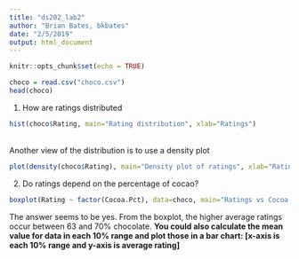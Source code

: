 ```yaml
---
title: "ds202_lab2"
author: "Brian Bates, bkbates"
date: "2/5/2019"
output: html_document
---
```


```r
knitr::opts_chunk$set(echo = TRUE)
```

```r
choco = read.csv("choco.csv")
head(choco)
```

1.  How are ratings distributed
```r
hist(choco$Rating, main="Rating distribution", xlab="Ratings")
```
<br/>
Another view of the distribution is to use a density plot
```r
plot(density(choco$Rating), main="Density plot of ratings", xlab="Rating")
```


2.  Do ratings depend on the percentage of cocao?
```r
boxplot(Rating ~ factor(Cocoa.Pct), data=choco, main="Ratings vs Cocoa Percentage", xlab="Percent of Cocoa", ylab="Rating")

```

The answer seems to be yes.  From the boxplot, the higher average ratings occur between 63 and 70% chocolate.  **You could also calculate the mean value for data in each 10% range and plot those in a bar chart: [x-axis is each 10% range and y-axis is average rating]**
